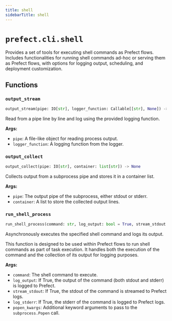 ```yaml
---
title: shell
sidebarTitle: shell
---
```


# `prefect.cli.shell`



Provides a set of tools for executing shell commands as Prefect flows.
Includes functionalities for running shell commands ad-hoc or serving them as Prefect flows,
with options for logging output, scheduling, and deployment customization.


## Functions

### `output_stream` <sup><a href="https://github.com/prefecthq/prefect/blob/main/src/prefect/cli/shell.py#L34"><Icon icon="github" size="14" /></a></sup>

```python
output_stream(pipe: IO[str], logger_function: Callable[[str], None]) -> None
```


Read from a pipe line by line and log using the provided logging function.

**Args:**
- `pipe`: A file-like object for reading process output.
- `logger_function`: A logging function from the logger.


### `output_collect` <sup><a href="https://github.com/prefecthq/prefect/blob/main/src/prefect/cli/shell.py#L47"><Icon icon="github" size="14" /></a></sup>

```python
output_collect(pipe: IO[str], container: list[str]) -> None
```


Collects output from a subprocess pipe and stores it in a container list.

**Args:**
- `pipe`: The output pipe of the subprocess, either stdout or stderr.
- `container`: A list to store the collected output lines.


### `run_shell_process` <sup><a href="https://github.com/prefecthq/prefect/blob/main/src/prefect/cli/shell.py#L60"><Icon icon="github" size="14" /></a></sup>

```python
run_shell_process(command: str, log_output: bool = True, stream_stdout: bool = False, log_stderr: bool = False, popen_kwargs: Optional[Dict[str, Any]] = None)
```


Asynchronously executes the specified shell command and logs its output.

This function is designed to be used within Prefect flows to run shell commands as part of task execution.
It handles both the execution of the command and the collection of its output for logging purposes.

**Args:**
- `command`: The shell command to execute.
- `log_output`: If True, the output of the command (both stdout and stderr) is logged to Prefect.
- `stream_stdout`: If True, the stdout of the command is streamed to Prefect logs.
- `log_stderr`: If True, the stderr of the command is logged to Prefect logs.
- `popen_kwargs`: Additional keyword arguments to pass to the `subprocess.Popen` call.

